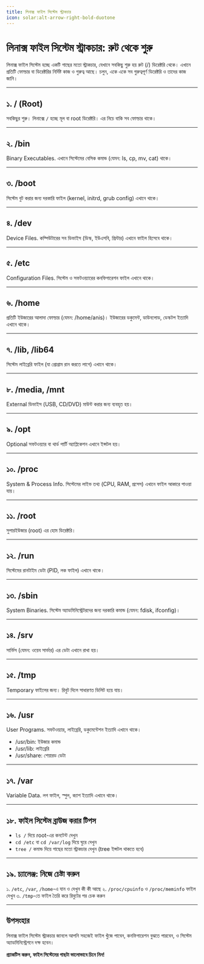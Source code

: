 ```yaml
---
title: লিনাক্স ফাইল সিস্টেম স্ট্রাকচার
icon: solar:alt-arrow-right-bold-duotone
---
```


# লিনাক্স ফাইল সিস্টেম স্ট্রাকচার: রুট থেকে শুরু

লিনাক্স ফাইল সিস্টেম হচ্ছে একটি গাছের মতো স্ট্রাকচার, যেখানে সবকিছু শুরু হয় রুট (/) ডিরেক্টরি থেকে। এখানে প্রতিটি ফোল্ডার বা ডিরেক্টরির নির্দিষ্ট কাজ ও গুরুত্ব আছে। চলুন, একে একে সব গুরুত্বপূর্ণ ডিরেক্টরি ও তাদের কাজ জানি।

---

## ১. / (Root)

সবকিছুর শুরু। লিনাক্সে `/` হচ্ছে মূল বা root ডিরেক্টরি। এর নিচে বাকি সব ফোল্ডার থাকে।

---

## ২. /bin

Binary Executables. এখানে সিস্টেমের বেসিক কমান্ড (যেমন: ls, cp, mv, cat) থাকে।

---

## ৩. /boot

সিস্টেম বুট করার জন্য দরকারি ফাইল (kernel, initrd, grub config) এখানে থাকে।

---

## ৪. /dev

Device Files. কম্পিউটারের সব ডিভাইস (ডিস্ক, ইউএসবি, প্রিন্টার) এখানে ফাইল হিসেবে থাকে।

---

## ৫. /etc

Configuration Files. সিস্টেম ও সফটওয়্যারের কনফিগারেশন ফাইল এখানে থাকে।

---

## ৬. /home

প্রতিটি ইউজারের আলাদা ফোল্ডার (যেমন: /home/anis)। ইউজারের ডকুমেন্ট, ডাউনলোড, ডেস্কটপ ইত্যাদি এখানে থাকে।

---

## ৭. /lib, /lib64

সিস্টেম লাইব্রেরি ফাইল (যা প্রোগ্রাম রান করতে লাগে) এখানে থাকে।

---

## ৮. /media, /mnt

External ডিভাইস (USB, CD/DVD) মাউন্ট করার জন্য ব্যবহৃত হয়।

---

## ৯. /opt

Optional সফটওয়্যার বা থার্ড পার্টি অ্যাপ্লিকেশন এখানে ইন্সটল হয়।

---

## ১০. /proc

System & Process Info. সিস্টেমের লাইভ তথ্য (CPU, RAM, প্রসেস) এখানে ফাইল আকারে পাওয়া যায়।

---

## ১১. /root

সুপারইউজার (root) এর হোম ডিরেক্টরি।

---

## ১২. /run

সিস্টেমের রানটাইম ডেটা (PID, লক ফাইল) এখানে থাকে।

---

## ১৩. /sbin

System Binaries. সিস্টেম অ্যাডমিনিস্ট্রেটরদের জন্য দরকারি কমান্ড (যেমন: fdisk, ifconfig)।

---

## ১৪. /srv

সার্ভিস (যেমন: ওয়েব সার্ভার) এর ডেটা এখানে রাখা হয়।

---

## ১৫. /tmp

Temporary ফাইলের জন্য। রিবুট দিলে সাধারণত ডিলিট হয়ে যায়।

---

## ১৬. /usr

User Programs. সফটওয়্যার, লাইব্রেরি, ডকুমেন্টেশন ইত্যাদি এখানে থাকে।
- /usr/bin: ইউজার কমান্ড
- /usr/lib: লাইব্রেরি
- /usr/share: শেয়ারড ডেটা

---

## ১৭. /var

Variable Data. লগ ফাইল, স্পুল, ক্যাশ ইত্যাদি এখানে থাকে।

---

## ১৮. ফাইল সিস্টেম ব্রাউজ করার টিপস

- `ls /` দিয়ে root-এর কনটেন্ট দেখুন
- `cd /etc` বা `cd /var/log` দিয়ে ঘুরে দেখুন
- `tree /` কমান্ড দিয়ে গাছের মতো স্ট্রাকচার দেখুন (tree ইন্সটল থাকতে হবে)

---

## ১৯. চ্যালেঞ্জ: নিজে চেষ্টা করুন

১. `/etc`, `/var`, `/home`-এ যান ও দেখুন কী কী আছে
২. `/proc/cpuinfo` ও `/proc/meminfo` ফাইল দেখুন
৩. `/tmp`-তে ফাইল তৈরি করে রিবুটের পর চেক করুন

---

## উপসংহার

লিনাক্স ফাইল সিস্টেম স্ট্রাকচার জানলে আপনি সহজেই ফাইল খুঁজে পাবেন, কনফিগারেশন বুঝতে পারবেন, ও সিস্টেম অ্যাডমিনিস্ট্রেশনে দক্ষ হবেন।

**প্র্যাকটিস করুন, ফাইল সিস্টেমের গাছটা ভালোভাবে চিনে নিন!**

